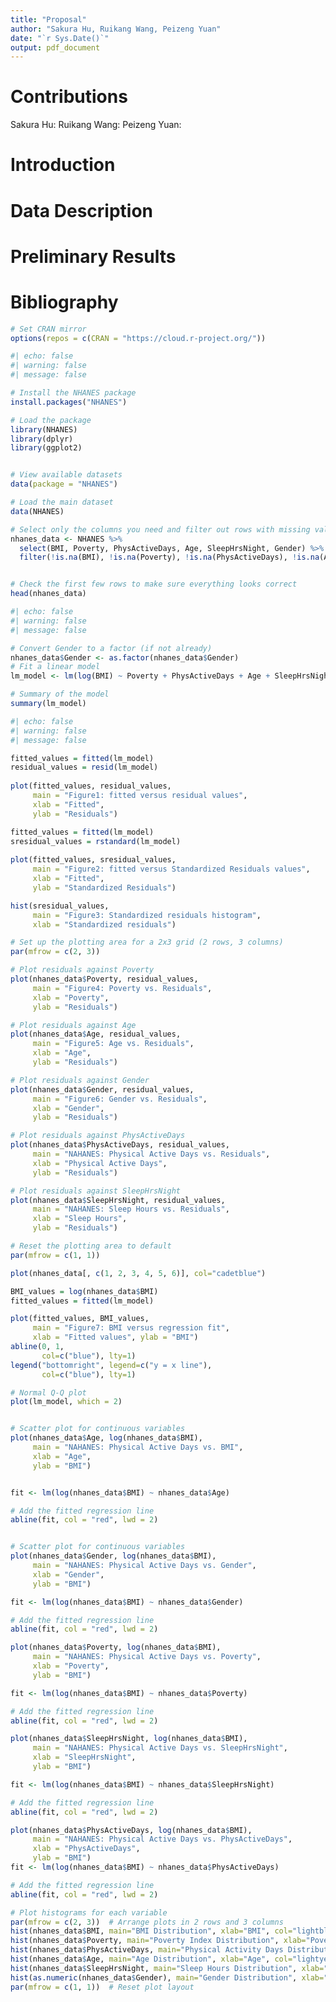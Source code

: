 ```yaml
---
title: "Proposal"
author: "Sakura Hu, Ruikang Wang, Peizeng Yuan"
date: "`r Sys.Date()`"
output: pdf_document
---
```


# Contributions
Sakura Hu:
Ruikang Wang:
Peizeng Yuan:

# Introduction

# Data Description

# Preliminary Results

# Bibliography

```r
# Set CRAN mirror
options(repos = c(CRAN = "https://cloud.r-project.org/"))
```

```r
#| echo: false
#| warning: false
#| message: false

# Install the NHANES package
install.packages("NHANES")

# Load the package
library(NHANES)
library(dplyr)
library(ggplot2)


# View available datasets
data(package = "NHANES")

# Load the main dataset
data(NHANES)

# Select only the columns you need and filter out rows with missing values
nhanes_data <- NHANES %>%
  select(BMI, Poverty, PhysActiveDays, Age, SleepHrsNight, Gender) %>%
  filter(!is.na(BMI), !is.na(Poverty), !is.na(PhysActiveDays), !is.na(Age), !is.na(SleepHrsNight), !is.na(Gender))


# Check the first few rows to make sure everything looks correct
head(nhanes_data)

```

```r
#| echo: false
#| warning: false
#| message: false

# Convert Gender to a factor (if not already)
nhanes_data$Gender <- as.factor(nhanes_data$Gender)
# Fit a linear model
lm_model <- lm(log(BMI) ~ Poverty + PhysActiveDays + Age + SleepHrsNight + Gender, data = nhanes_data)

# Summary of the model
summary(lm_model)

```


```r
#| echo: false
#| warning: false
#| message: false

fitted_values = fitted(lm_model)
residual_values = resid(lm_model)
     
plot(fitted_values, residual_values, 
     main = "Figure1: fitted versus residual values", 
     xlab = "Fitted", 
     ylab = "Residuals")
```


```r
fitted_values = fitted(lm_model)
sresidual_values = rstandard(lm_model)
     
plot(fitted_values, sresidual_values, 
     main = "Figure2: fitted versus Standardized Residuals values", 
     xlab = "Fitted", 
     ylab = "Standardized Residuals")
```


```r
hist(sresidual_values,
     main = "Figure3: Standardized residuals histogram",
     xlab = "Standardized residuals")
```

```r
# Set up the plotting area for a 2x3 grid (2 rows, 3 columns)
par(mfrow = c(2, 3))

# Plot residuals against Poverty
plot(nhanes_data$Poverty, residual_values, 
     main = "Figure4: Poverty vs. Residuals", 
     xlab = "Poverty", 
     ylab = "Residuals")

# Plot residuals against Age
plot(nhanes_data$Age, residual_values, 
     main = "Figure5: Age vs. Residuals", 
     xlab = "Age", 
     ylab = "Residuals")

# Plot residuals against Gender
plot(nhanes_data$Gender, residual_values, 
     main = "Figure6: Gender vs. Residuals", 
     xlab = "Gender", 
     ylab = "Residuals")

# Plot residuals against PhysActiveDays
plot(nhanes_data$PhysActiveDays, residual_values, 
     main = "NAHANES: Physical Active Days vs. Residuals", 
     xlab = "Physical Active Days", 
     ylab = "Residuals")

# Plot residuals against SleepHrsNight
plot(nhanes_data$SleepHrsNight, residual_values, 
     main = "NAHANES: Sleep Hours vs. Residuals", 
     xlab = "Sleep Hours", 
     ylab = "Residuals")

# Reset the plotting area to default
par(mfrow = c(1, 1))

```

```r
plot(nhanes_data[, c(1, 2, 3, 4, 5, 6)], col="cadetblue")
```
```r
BMI_values = log(nhanes_data$BMI)
fitted_values = fitted(lm_model)

plot(fitted_values, BMI_values,
     main = "Figure7: BMI versus regression fit",
     xlab = "Fitted values", ylab = "BMI")
abline(0, 1, 
       col=c("blue"), lty=1)
legend("bottomright", legend=c("y = x line"),
       col=c("blue"), lty=1)
```


```r
# Normal Q-Q plot
plot(lm_model, which = 2)


# Scatter plot for continuous variables
plot(nhanes_data$Age, log(nhanes_data$BMI), 
     main = "NAHANES: Physical Active Days vs. BMI", 
     xlab = "Age", 
     ylab = "BMI")


fit <- lm(log(nhanes_data$BMI) ~ nhanes_data$Age)

# Add the fitted regression line
abline(fit, col = "red", lwd = 2)


# Scatter plot for continuous variables
plot(nhanes_data$Gender, log(nhanes_data$BMI), 
     main = "NAHANES: Physical Active Days vs. Gender", 
     xlab = "Gender", 
     ylab = "BMI")

fit <- lm(log(nhanes_data$BMI) ~ nhanes_data$Gender)

# Add the fitted regression line
abline(fit, col = "red", lwd = 2)

plot(nhanes_data$Poverty, log(nhanes_data$BMI), 
     main = "NAHANES: Physical Active Days vs. Poverty", 
     xlab = "Poverty", 
     ylab = "BMI")

fit <- lm(log(nhanes_data$BMI) ~ nhanes_data$Poverty)

# Add the fitted regression line
abline(fit, col = "red", lwd = 2)

plot(nhanes_data$SleepHrsNight, log(nhanes_data$BMI), 
     main = "NAHANES: Physical Active Days vs. SleepHrsNight", 
     xlab = "SleepHrsNight", 
     ylab = "BMI")

fit <- lm(log(nhanes_data$BMI) ~ nhanes_data$SleepHrsNight)

# Add the fitted regression line
abline(fit, col = "red", lwd = 2)

plot(nhanes_data$PhysActiveDays, log(nhanes_data$BMI), 
     main = "NAHANES: Physical Active Days vs. PhysActiveDays", 
     xlab = "PhysActiveDays", 
     ylab = "BMI")
fit <- lm(log(nhanes_data$BMI) ~ nhanes_data$PhysActiveDays)

# Add the fitted regression line
abline(fit, col = "red", lwd = 2)

```

```r
# Plot histograms for each variable
par(mfrow = c(2, 3))  # Arrange plots in 2 rows and 3 columns
hist(nhanes_data$BMI, main="BMI Distribution", xlab="BMI", col="lightblue")
hist(nhanes_data$Poverty, main="Poverty Index Distribution", xlab="Poverty Index", col="lightgreen")
hist(nhanes_data$PhysActiveDays, main="Physical Activity Days Distribution", xlab="Phys Active Days", col="lightcoral")
hist(nhanes_data$Age, main="Age Distribution", xlab="Age", col="lightyellow")
hist(nhanes_data$SleepHrsNight, main="Sleep Hours Distribution", xlab="Sleep Hours", col="lightpink")
hist(as.numeric(nhanes_data$Gender), main="Gender Distribution", xlab="Gender (0=Female, 1=Male)", col="lightgray")
par(mfrow = c(1, 1))  # Reset plot layout
```




